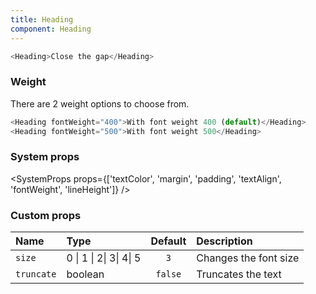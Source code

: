 ```yaml
---
title: Heading
component: Heading
---
```


```js live
<Heading>Close the gap</Heading>
```

### Weight

There are 2 weight options to choose from.

```js live
<Heading fontWeight="400">With font weight 400 (default)</Heading>
<Heading fontWeight="500">With font weight 500</Heading>
```

### System props

<SystemProps props={['textColor', 'margin', 'padding', 'textAlign', 'fontWeight', 'lineHeight']} />

### Custom props

| Name       | Type                    | Default | Description           |
| :--------- | :---------------------- | :-----: | :-------------------- |
| `size`     | 0 \| 1 \| 2\| 3\| 4\| 5 |   `3`   | Changes the font size |
| `truncate` | boolean                 | `false` | Truncates the text    |
